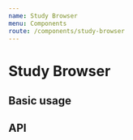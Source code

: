 ```yaml
---
name: Study Browser
menu: Components
route: /components/study-browser
---
```





# Study Browser

## Basic usage

<Playground>
    <StudyBrowser
        studies={studies}
        onThumbnailClick={onThumbnailClick}
        onThumbnailDoubleClick={onThumbnailDoubleClick}
    />
</Playground>

## API

<Props of={StudyBrowser} />